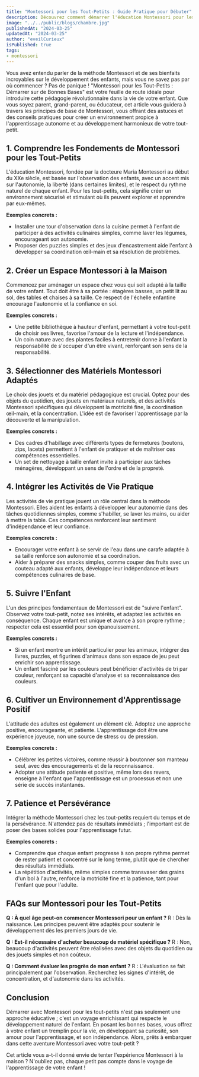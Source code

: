 ```yaml
---
title: "Montessori pour les Tout-Petits : Guide Pratique pour Débuter"
description: Découvrez comment démarrer l'éducation Montessori pour les tout-petits.
image: "../../public/blogs/chambre.jpg"
publishedAt: "2024-03-25"
updatedAt: "2024-03-25"
author: "eveilCurieux"
isPublished: true
tags: 
- montessori
---
```



Vous avez entendu parler de la méthode Montessori et de ses bienfaits incroyables sur le développement des enfants, mais vous ne savez pas par où commencer ? Pas de panique ! "Montessori pour les Tout-Petits : Démarrer sur de Bonnes Bases" est votre feuille de route idéale pour introduire cette pédagogie révolutionnaire dans la vie de votre enfant. Que vous soyez parent, grand-parent, ou éducateur, cet article vous guidera à travers les principes de base de Montessori, vous offrant des astuces et des conseils pratiques pour créer un environnement propice à l'apprentissage autonome et au développement harmonieux de votre tout-petit.

## 1. Comprendre les Fondements de Montessori pour les Tout-Petits

L'éducation Montessori, fondée par la docteure Maria Montessori au début du XXe siècle, est basée sur l'observation des enfants, avec un accent mis sur l'autonomie, la liberté (dans certaines limites), et le respect du rythme naturel de chaque enfant. Pour les tout-petits, cela signifie créer un environnement sécurisé et stimulant où ils peuvent explorer et apprendre par eux-mêmes.

**Exemples concrets :**
- Installer une tour d'observation dans la cuisine permet à l'enfant de participer à des activités culinaires simples, comme laver les légumes, encourageant son autonomie.
- Proposer des puzzles simples et des jeux d'encastrement aide l'enfant à développer sa coordination œil-main et sa résolution de problèmes.

## 2. Créer un Espace Montessori à la Maison

Commencez par aménager un espace chez vous qui soit adapté à la taille de votre enfant. Tout doit être à sa portée : étagères basses, un petit lit au sol, des tables et chaises à sa taille. Ce respect de l'échelle enfantine encourage l'autonomie et la confiance en soi.

**Exemples concrets :**
- Une petite bibliothèque à hauteur d'enfant, permettant à votre tout-petit de choisir ses livres, favorise l'amour de la lecture et l'indépendance.
- Un coin nature avec des plantes faciles à entretenir donne à l'enfant la responsabilité de s'occuper d'un être vivant, renforçant son sens de la responsabilité.

## 3. Sélectionner des Matériels Montessori Adaptés

Le choix des jouets et du matériel pédagogique est crucial. Optez pour des objets du quotidien, des jouets en matériaux naturels, et des activités Montessori spécifiques qui développent la motricité fine, la coordination œil-main, et la concentration. L'idée est de favoriser l'apprentissage par la découverte et la manipulation.

**Exemples concrets :**
- Des cadres d'habillage avec différents types de fermetures (boutons, zips, lacets) permettent à l'enfant de pratiquer et de maîtriser ces compétences essentielles.
- Un set de nettoyage à taille enfant invite à participer aux tâches ménagères, développant un sens de l'ordre et de la propreté.

## 4. Intégrer les Activités de Vie Pratique

Les activités de vie pratique jouent un rôle central dans la méthode Montessori. Elles aident les enfants à développer leur autonomie dans des tâches quotidiennes simples, comme s'habiller, se laver les mains, ou aider à mettre la table. Ces compétences renforcent leur sentiment d'indépendance et leur confiance.

**Exemples concrets :**
- Encourager votre enfant à se servir de l'eau dans une carafe adaptée à sa taille renforce son autonomie et sa coordination.
- Aider à préparer des snacks simples, comme couper des fruits avec un couteau adapté aux enfants, développe leur indépendance et leurs compétences culinaires de base.

## 5. Suivre l'Enfant

L'un des principes fondamentaux de Montessori est de "suivre l'enfant". Observez votre tout-petit, notez ses intérêts, et adaptez les activités en conséquence. Chaque enfant est unique et avance à son propre rythme ; respecter cela est essentiel pour son épanouissement.

**Exemples concrets :**
- Si un enfant montre un intérêt particulier pour les animaux, intégrer des livres, puzzles, et figurines d'animaux dans son espace de jeu peut enrichir son apprentissage.
- Un enfant fasciné par les couleurs peut bénéficier d'activités de tri par couleur, renforçant sa capacité d'analyse et sa reconnaissance des couleurs.

## 6. Cultiver un Environnement d'Apprentissage Positif

L'attitude des adultes est également un élément clé. Adoptez une approche positive, encourageante, et patiente. L'apprentissage doit être une expérience joyeuse, non une source de stress ou de pression.

**Exemples concrets :**
- Célébrer les petites victoires, comme réussir à boutonner son manteau seul, avec des encouragements et de la reconnaissance.
- Adopter une attitude patiente et positive, même lors des revers, enseigne à l'enfant que l'apprentissage est un processus et non une série de succès instantanés.

## 7. Patience et Persévérance

Intégrer la méthode Montessori chez les tout-petits requiert du temps et de la persévérance. N'attendez pas de résultats immédiats ; l'important est de poser des bases solides pour l'apprentissage futur.

**Exemples concrets :**
- Comprendre que chaque enfant progresse à son propre rythme permet de rester patient et concentré sur le long terme, plutôt que de chercher des résultats immédiats.
- La répétition d'activités, même simples comme transvaser des grains d'un bol à l'autre, renforce la motricité fine et la patience, tant pour l'enfant que pour l'adulte.

## FAQs sur Montessori pour les Tout-Petits

**Q : À quel âge peut-on commencer Montessori pour un enfant ?**
R : Dès la naissance. Les principes peuvent être adaptés pour soutenir le développement dès les premiers jours de vie.

**Q : Est-il nécessaire d'acheter beaucoup de matériel spécifique ?**
R : Non, beaucoup d'activités peuvent être réalisées avec des objets du quotidien ou des jouets simples et non coûteux.

**Q : Comment évaluer les progrès de mon enfant ?**
R : L'évaluation se fait principalement par l'observation. Recherchez les signes d'intérêt, de concentration, et d'autonomie dans les activités.

## Conclusion

Démarrer avec Montessori pour les tout-petits n'est pas seulement une approche éducative ; c'est un voyage enrichissant qui respecte le développement naturel de l'enfant. En posant les bonnes bases, vous offrez à votre enfant un tremplin pour la vie, en développant sa curiosité, son amour pour l'apprentissage, et son indépendance. Alors, prêts à embarquer dans cette aventure Montessori avec votre tout-petit ?

Cet article vous a-t-il donné envie de tenter l'expérience Montessori à la maison ? N'oubliez pas, chaque petit pas compte dans le voyage de l'apprentissage de votre enfant !